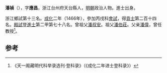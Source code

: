 '''潘禎'''（{{bd|1435年||？}}），字'''應昌'''，浙江台州府天台縣人，[[明朝|明朝]]政治人物。進士出身。

浙江鄉試第十三名。[[成化|成化]]二年（1466年），參加丙戌科[[會試|會試]]，得[[貢士|貢士]]第二百十四名。[[殿試|殿試]]登[[進士|進士]]第二甲第七十八名。曾祖父[[潘叔安|潘叔安]]。祖父[[潘伯莊|潘伯莊]]。父亲[[潘偉|潘偉]]，曾任教授<ref>《天一阁藏明代科举录选刊·登科录》（《成化二年进士登科录》）</ref>。

==参考==
{{reflist}}
{{明朝人物小作品}}
{{成化二年丙戌科殿試金榜}}
